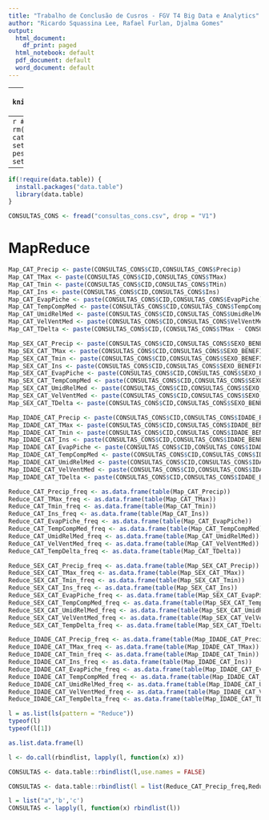 ```yaml
---
title: "Trabalho de Conclusão de Cusros - FGV T4 Big Data e Analytics"
author: "Ricardo Squassina Lee, Rafael Furlan, Djalma Gomes"
output:
  html_document:
    df_print: paged
  html_notebook: default
  pdf_document: default
  word_document: default
---
```


---
```r
knitr::opts_chunk$set(echo = TRUE)
```


---
```r
#Iniciando o ambiente
rm(list = ls())
cat("\014") 
# setwd("~/Tresors/zz-pessoal/FGV/git/TCC")
setwd("./")
```

---
```r
if(!require(data.table)) {
  install.packages("data.table")
  library(data.table)
}

```

```r
CONSULTAS_CONS <- fread("consultas_cons.csv", drop = "V1")
```

# MapReduce
```r
Map_CAT_Precip <- paste(CONSULTAS_CONS$CID,CONSULTAS_CONS$Precip)
Map_CAT_TMax <- paste(CONSULTAS_CONS$CID,CONSULTAS_CONS$TMax)
Map_CAT_Tmin <- paste(CONSULTAS_CONS$CID,CONSULTAS_CONS$TMin)
Map_CAT_Ins <- paste(CONSULTAS_CONS$CID,CONSULTAS_CONS$Ins)
Map_CAT_EvapPiche <- paste(CONSULTAS_CONS$CID,CONSULTAS_CONS$EvapPiche)
Map_CAT_TempCompMed <- paste(CONSULTAS_CONS$CID,CONSULTAS_CONS$TempCompMedia)
Map_CAT_UmidRelMed <- paste(CONSULTAS_CONS$CID,CONSULTAS_CONS$UmidRelMed)
Map_CAT_VelVentMed <- paste(CONSULTAS_CONS$CID,CONSULTAS_CONS$VelVentMed)
Map_CAT_TDelta <- paste(CONSULTAS_CONS$CID,(CONSULTAS_CONS$TMax - CONSULTAS_CONS$TMin))

Map_SEX_CAT_Precip <- paste(CONSULTAS_CONS$CID,CONSULTAS_CONS$SEXO_BENEFICIARIO,CONSULTAS_CONS$Precip)
Map_SEX_CAT_TMax <- paste(CONSULTAS_CONS$CID,CONSULTAS_CONS$SEXO_BENEFICIARIO,CONSULTAS_CONS$TMax)
Map_SEX_CAT_Tmin <- paste(CONSULTAS_CONS$CID,CONSULTAS_CONS$SEXO_BENEFICIARIO,CONSULTAS_CONS$TMin)
Map_SEX_CAT_Ins <- paste(CONSULTAS_CONS$CID,CONSULTAS_CONS$SEXO_BENEFICIARIO,CONSULTAS_CONS$Ins)
Map_SEX_CAT_EvapPiche <- paste(CONSULTAS_CONS$CID,CONSULTAS_CONS$SEXO_BENEFICIARIO,CONSULTAS_CONS$EvapPiche)
Map_SEX_CAT_TempCompMed <- paste(CONSULTAS_CONS$CID,CONSULTAS_CONS$SEXO_BENEFICIARIO,CONSULTAS_CONS$TempCompMedia)
Map_SEX_CAT_UmidRelMed <- paste(CONSULTAS_CONS$CID,CONSULTAS_CONS$SEXO_BENEFICIARIO,CONSULTAS_CONS$UmidRelMed)
Map_SEX_CAT_VelVentMed <- paste(CONSULTAS_CONS$CID,CONSULTAS_CONS$SEXO_BENEFICIARIO,CONSULTAS_CONS$VelVentMed)
Map_SEX_CAT_TDelta <- paste(CONSULTAS_CONS$CID,CONSULTAS_CONS$SEXO_BENEFICIARIO,(CONSULTAS_CONS$TMax - CONSULTAS_CONS$TMin))

Map_IDADE_CAT_Precip <- paste(CONSULTAS_CONS$CID,CONSULTAS_CONS$IDADE_BENEFICIARIO,CONSULTAS_CONS$Precip)
Map_IDADE_CAT_TMax <- paste(CONSULTAS_CONS$CID,CONSULTAS_CONS$IDADE_BENEFICIARIO,CONSULTAS_CONS$TMax)
Map_IDADE_CAT_Tmin <- paste(CONSULTAS_CONS$CID,CONSULTAS_CONS$IDADE_BENEFICIARIO,CONSULTAS_CONS$TMin)
Map_IDADE_CAT_Ins <- paste(CONSULTAS_CONS$CID,CONSULTAS_CONS$IDADE_BENEFICIARIO,CONSULTAS_CONS$Ins)
Map_IDADE_CAT_EvapPiche <- paste(CONSULTAS_CONS$CID,CONSULTAS_CONS$IDADE_BENEFICIARIO,CONSULTAS_CONS$EvapPiche)
Map_IDADE_CAT_TempCompMed <- paste(CONSULTAS_CONS$CID,CONSULTAS_CONS$IDADE_BENEFICIARIO,CONSULTAS_CONS$TempCompMedia)
Map_IDADE_CAT_UmidRelMed <- paste(CONSULTAS_CONS$CID,CONSULTAS_CONS$IDADE_BENEFICIARIO,CONSULTAS_CONS$UmidRelMed)
Map_IDADE_CAT_VelVentMed <- paste(CONSULTAS_CONS$CID,CONSULTAS_CONS$IDADE_BENEFICIARIO,CONSULTAS_CONS$VelVentMed)
Map_IDADE_CAT_TDelta <- paste(CONSULTAS_CONS$CID,CONSULTAS_CONS$IDADE_BENEFICIARIO,(CONSULTAS_CONS$TMax - CONSULTAS_CONS$TMin))
```

```r
Reduce_CAT_Precip_freq <- as.data.frame(table(Map_CAT_Precip))
Reduce_CAT_TMax_freq <- as.data.frame(table(Map_CAT_TMax))
Reduce_CAT_Tmin_freq <- as.data.frame(table(Map_CAT_Tmin))
Reduce_CAT_Ins_freq <- as.data.frame(table(Map_CAT_Ins))
Reduce_CAT_EvapPiche_freq <- as.data.frame(table(Map_CAT_EvapPiche))
Reduce_CAT_TempCompMed_freq <- as.data.frame(table(Map_CAT_TempCompMed))
Reduce_CAT_UmidRelMed_freq <- as.data.frame(table(Map_CAT_UmidRelMed))
Reduce_CAT_VelVentMed_freq <- as.data.frame(table(Map_CAT_VelVentMed))
Reduce_CAT_TempDelta_freq <- as.data.frame(table(Map_CAT_TDelta))

Reduce_SEX_CAT_Precip_freq <- as.data.frame(table(Map_SEX_CAT_Precip))
Reduce_SEX_CAT_TMax_freq <- as.data.frame(table(Map_SEX_CAT_TMax))
Reduce_SEX_CAT_Tmin_freq <- as.data.frame(table(Map_SEX_CAT_Tmin))
Reduce_SEX_CAT_Ins_freq <- as.data.frame(table(Map_SEX_CAT_Ins))
Reduce_SEX_CAT_EvapPiche_freq <- as.data.frame(table(Map_SEX_CAT_EvapPiche))
Reduce_SEX_CAT_TempCompMed_freq <- as.data.frame(table(Map_SEX_CAT_TempCompMed))
Reduce_SEX_CAT_UmidRelMed_freq <- as.data.frame(table(Map_SEX_CAT_UmidRelMed))
Reduce_SEX_CAT_VelVentMed_freq <- as.data.frame(table(Map_SEX_CAT_VelVentMed))
Reduce_SEX_CAT_TempDelta_freq <- as.data.frame(table(Map_SEX_CAT_TDelta))

Reduce_IDADE_CAT_Precip_freq <- as.data.frame(table(Map_IDADE_CAT_Precip))
Reduce_IDADE_CAT_TMax_freq <- as.data.frame(table(Map_IDADE_CAT_TMax))
Reduce_IDADE_CAT_Tmin_freq <- as.data.frame(table(Map_IDADE_CAT_Tmin))
Reduce_IDADE_CAT_Ins_freq <- as.data.frame(table(Map_IDADE_CAT_Ins))
Reduce_IDADE_CAT_EvapPiche_freq <- as.data.frame(table(Map_IDADE_CAT_EvapPiche))
Reduce_IDADE_CAT_TempCompMed_freq <- as.data.frame(table(Map_IDADE_CAT_TempCompMed))
Reduce_IDADE_CAT_UmidRelMed_freq <- as.data.frame(table(Map_IDADE_CAT_UmidRelMed))
Reduce_IDADE_CAT_VelVentMed_freq <- as.data.frame(table(Map_IDADE_CAT_VelVentMed))
Reduce_IDADE_CAT_TempDelta_freq <- as.data.frame(table(Map_IDADE_CAT_TDelta))
```


```r
l = as.list(ls(pattern = "Reduce"))
typeof(l)
typeof(l[1])

as.list.data.frame(l)

l <- do.call(rbindlist, lapply(l, function(x) x))

CONSULTAS <- data.table::rbindlist(l,use.names = FALSE)

CONSULTAS <- data.table::rbindlist(l = list(Reduce_CAT_Precip_freq,Reduce_CAT_TMax_freq),use.names = FALSE)

l = list("a",'b','c')
CONSULTAS <- lapply(l, function(x) rbindlist(l))
```

